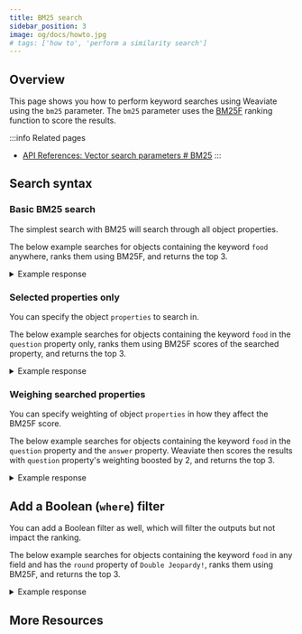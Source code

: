 ```yaml
---
title: BM25 search
sidebar_position: 3
image: og/docs/howto.jpg
# tags: ['how to', 'perform a similarity search']
---
```



## Overview

This page shows you how to perform keyword searches using Weaviate using the `bm25` parameter. The `bm25` parameter uses the [BM25F](https://en.wikipedia.org/wiki/Okapi_BM25) ranking function to score the results.

:::info Related pages
- [API References: Vector search parameters # BM25](../api/graphql/vector-search-parameters.md#bm25)
:::


<BasicPrereqs />

## Search syntax

### Basic BM25 search

The simplest search with BM25 will search through all object properties.

The below example searches for objects containing the keyword `food` anywhere, ranks them using BM25F, and returns the top 3.

<Tabs groupId="languages">
<TabItem value="graphql" label="GraphQL">
<FilteredTextBlock
  text={PythonCode}
  startMarker="# BM25BasicGraphQL"
  endMarker="# END BM25BasicGraphQL"
  language="graphql"
/>
</TabItem>
<TabItem value="py" label="Python">
<FilteredTextBlock
  text={PythonCode}
  startMarker="# BM25BasicPython"
  endMarker="# END BM25BasicPython"
  language="python"
/>
</TabItem>
<TabItem value="ts" label="TypeScript">
<FilteredTextBlock
  text={TypeScriptCode}
  startMarker="// searchBM25Basic"
  endMarker="// END searchBM25Basic"
  language="typescript"
/>
</TabItem>
</Tabs>

<details>
  <summary>Example response</summary>

It should produce a response such as this:

<FilteredTextBlock
  text={PythonCode}
  startMarker="# Expected BM25Basic results"
  endMarker="# END Expected BM25Basic results"
  language="python"
/>

</details>

### Selected properties only

You can specify the object `properties` to search in.

The below example searches for objects containing the keyword `food` in the `question` property only, ranks them using BM25F scores of the searched property, and returns the top 3.

<Tabs groupId="languages">
<TabItem value="graphql" label="GraphQL">
<FilteredTextBlock
  text={PythonCode}
  startMarker="# BM25WithPropertiesGraphQL"
  endMarker="# END BM25WithPropertiesGraphQL"
  language="graphql"
/>
</TabItem>
<TabItem value="py" label="Python">
<FilteredTextBlock
  text={PythonCode}
  startMarker="# BM25WithPropertiesPython"
  endMarker="# END BM25WithPropertiesPython"
  language="python"
/>
</TabItem>
<TabItem value="ts" label="TypeScript">
<FilteredTextBlock
  text={TypeScriptCode}
  startMarker="// searchBM25withProperties"
  endMarker="// END searchBM25withProperties"
  language="typescript"
/>
</TabItem>
</Tabs>

<details>
  <summary>Example response</summary>

It should produce a response such as this:

<FilteredTextBlock
  text={PythonCode}
  startMarker="# Expected BM25WithProperties results"
  endMarker="# END Expected BM25WithProperties results"
  language="python"
/>

</details>

### Weighing searched properties

You can specify weighting of object `properties` in how they affect the BM25F score.

The below example searches for objects containing the keyword `food` in the `question` property and the `answer` property. Weaviate then scores the results with `question` property's weighting boosted by 2, and returns the top 3.

<Tabs groupId="languages">
<TabItem value="graphql" label="GraphQL">
<FilteredTextBlock
  text={PythonCode}
  startMarker="# BM25WithBoostedPropertiesGraphQL"
  endMarker="# END BM25WithBoostedPropertiesGraphQL"
  language="graphql"
/>
</TabItem>
<TabItem value="py" label="Python">
<FilteredTextBlock
  text={PythonCode}
  startMarker="# BM25WithBoostedPropertiesPython"
  endMarker="# END BM25WithBoostedPropertiesPython"
  language="python"
/>
</TabItem>
<TabItem value="ts" label="TypeScript">
<FilteredTextBlock
  text={TypeScriptCode}
  startMarker="// searchBM25withBoost"
  endMarker="// END searchBM25withBoost"
  language="typescript"
/>
</TabItem>
</Tabs>

<details>
  <summary>Example response</summary>

It should produce a response such as this:

<FilteredTextBlock
  text={PythonCode}
  startMarker="# Expected BM25WithBoostedProperties results"
  endMarker="# END Expected BM25WithBoostedProperties results"
  language="python"
/>

</details>

## Add a Boolean (`where`) filter

You can add a Boolean filter as well, which will filter the outputs but not impact the ranking.

The below example searches for objects containing the keyword `food` in any field and has the `round` property of `Double Jeopardy!`, ranks them using BM25F, and returns the top 3.

<Tabs groupId="languages">
<TabItem value="graphql" label="GraphQL">
<FilteredTextBlock
  text={PythonCode}
  startMarker="# BM25WithFilterGraphQL"
  endMarker="# END BM25WithFilterGraphQL"
  language="graphql"
/>
</TabItem>
<TabItem value="py" label="Python">
<FilteredTextBlock
  text={PythonCode}
  startMarker="# BM25WithFilterPython"
  endMarker="# END BM25WithFilterPython"
  language="python"
/>
</TabItem>
<TabItem value="ts" label="TypeScript">
<FilteredTextBlock
  text={TypeScriptCode}
  startMarker="// searchBM25withFilter"
  endMarker="// END searchBM25withFilter"
  language="typescript"
/>
</TabItem>
</Tabs>

<details>
  <summary>Example response</summary>

It should produce a response such as this:

<FilteredTextBlock
  text={PythonCode}
  startMarker="# Expected BM25WithFilter results"
  endMarker="# END Expected BM25WithFilter results"
  language="python"
/>

</details>

## More Resources


<DocsMoreResources />
